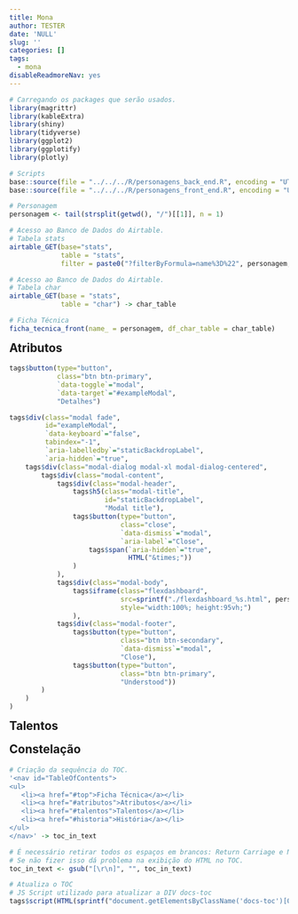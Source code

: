 ```yaml
---
title: Mona
author: TESTER
date: 'NULL'
slug: ''
categories: []
tags:
  - mona
disableReadmoreNav: yes
---
```



```r

# Carregando os packages que serão usados.
library(magrittr)
library(kableExtra)
library(shiny)
library(tidyverse)
library(ggplot2)
library(ggplotify)
library(plotly)

# Scripts
base::source(file = "../../../R/personagens_back_end.R", encoding = "UTF-8")
base::source(file = "../../../R/personagens_front_end.R", encoding = "UTF-8")

# Personagem
personagem <- tail(strsplit(getwd(), "/")[[1]], n = 1)

```

```r

# Acesso ao Banco de Dados do Airtable.
# Tabela stats
airtable_GET(base="stats",
             table = "stats",
             filter = paste0("?filterByFormula=name%3D%22", personagem,"%22")) -> stats

# Acesso ao Banco de Dados do Airtable.
# Tabela char
airtable_GET(base = "stats",
             table = "char") -> char_table
```

```r
# Ficha Técnica
ficha_tecnica_front(name_ = personagem, df_char_table = char_table)
```

<a name="atributos"><h2 style="padding-top: 60px; margin-top: -60px;" class="genshin_font">Atributos</h2></a>

```r
tags$button(type="button",
            class="btn btn-primary",
            `data-toggle`="modal",
            `data-target`="#exampleModal",
            "Detalhes")
```

```r
tags$div(class="modal fade",
         id="exampleModal",
         `data-keyboard`="false",
         tabindex="-1",
         `aria-labelledby`="staticBackdropLabel",
         `aria-hidden`="true",
    tags$div(class="modal-dialog modal-xl modal-dialog-centered",
        tags$div(class="modal-content",
            tags$div(class="modal-header",
                tags$h5(class="modal-title",
                        id="staticBackdropLabel",
                        "Modal title"),
                tags$button(type="button",
                            class="close",
                            `data-dismiss`="modal",
                            `aria-label`="Close",
                    tags$span(`aria-hidden`="true",
                              HTML("&times;"))
                )
            ),
            tags$div(class="modal-body",
                tags$iframe(class="flexdashboard",
                            src=sprintf("./flexdashboard_%s.html", personagem),
                            style="width:100%; height:95vh;")
                ),
            tags$div(class="modal-footer",
                tags$button(type="button",
                            class="btn btn-secondary",
                            `data-dismiss`="modal",
                            "Close"),
                tags$button(type="button",
                            class="btn btn-primary",
                            "Understood"))
        )
    )
)
```

<a name="talentos"><h2 style="padding-top: 60px; margin-top: -60px;" class="genshin_font">Talentos</h2></a>


<a name="constelacao"><h2 style="padding-top: 60px; margin-top: -60px;" class="genshin_font">Constelação</h2></a>



```r
# Criação da sequência do TOC.
'<nav id="TableOfContents">
<ul>
   <li><a href="#top">Ficha Técnica</a></li>
   <li><a href="#atributos">Atributos</a></li>
   <li><a href="#talentos">Talentos</a></li>
   <li><a href="#historia">História</a></li>
</ul>
</nav>' -> toc_in_text

# É necessário retirar todos os espaços em brancos: Return Carriage e Nova linhas.
# Se não fizer isso dá problema na exibição do HTML no TOC.
toc_in_text <- gsub("[\r\n]", "", toc_in_text)

# Atualiza o TOC
# JS Script utilizado para atualizar a DIV docs-toc
tags$script(HTML(sprintf("document.getElementsByClassName('docs-toc')[0].innerHTML = '%s';", toc_in_text)))
```
